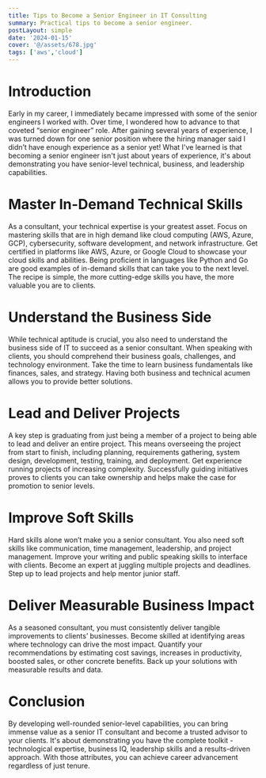 ```yaml
---
title: Tips to Become a Senior Engineer in IT Consulting
summary: Practical tips to become a senior engineer.
postLayout: simple
date: '2024-01-15'
cover: '@/assets/678.jpg'
tags: ['aws','cloud']
---
```


# Introduction

Early in my career, I immediately became impressed with some of the senior engineers I worked with. Over time, I wondered how to advance to that coveted “senior engineer” role. After gaining several years of experience, I was turned down for one senior position where the hiring manager said I didn’t have enough experience as a senior yet! What I've learned is that becoming a senior engineer isn't just about years of experience, it's about demonstrating you have senior-level technical, business, and leadership capabilities.

# Master In-Demand Technical Skills

As a consultant, your technical expertise is your greatest asset. Focus on mastering skills that are in high demand like cloud computing (AWS, Azure, GCP), cybersecurity, software development, and network infrastructure. Get certified in platforms like AWS, Azure, or Google Cloud to showcase your cloud skills and abilities. Being proficient in languages like Python and Go are good examples of in-demand skills that can take you to the next level. The recipe is simple, the more cutting-edge skills you have, the more valuable you are to clients.

# Understand the Business Side

While technical aptitude is crucial, you also need to understand the business side of IT to succeed as a senior consultant. When speaking with clients, you should comprehend their business goals, challenges, and technology environment. Take the time to learn business fundamentals like finances, sales, and strategy. Having both business and technical acumen allows you to provide better solutions.

# Lead and Deliver Projects

A key step is graduating from just being a member of a project to being able to lead and deliver an entire project. This means overseeing the project from start to finish, including planning, requirements gathering, system design, development, testing, training, and deployment. Get experience running projects of increasing complexity. Successfully guiding initiatives proves to clients you can take ownership and helps make the case for promotion to senior levels.

# Improve Soft Skills

Hard skills alone won’t make you a senior consultant. You also need soft skills like communication, time management, leadership, and project management. Improve your writing and public speaking skills to interface with clients. Become an expert at juggling multiple projects and deadlines. Step up to lead projects and help mentor junior staff.

# Deliver Measurable Business Impact

As a seasoned consultant, you must consistently deliver tangible improvements to clients’ businesses. Become skilled at identifying areas where technology can drive the most impact. Quantify your recommendations by estimating cost savings, increases in productivity, boosted sales, or other concrete benefits. Back up your solutions with measurable results and data.

# Conclusion

By developing well-rounded senior-level capabilities, you can bring immense value as a senior IT consultant and become a trusted advisor to your clients. It's about demonstrating you have the complete toolkit - technological expertise, business IQ, leadership skills and a results-driven approach. With those attributes, you can achieve career advancement regardless of just tenure.
